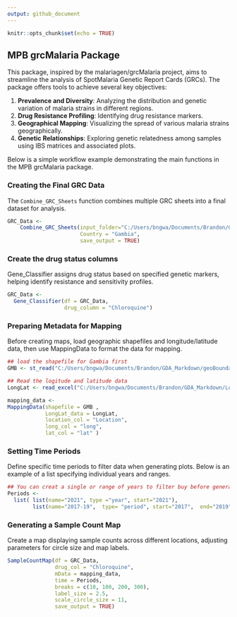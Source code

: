 ```yaml
---
output: github_document
---
```


```r
knitr::opts_chunk$set(echo = TRUE)
```

## MPB grcMalaria Package
This package, inspired by the malariagen/grcMalaria project, aims to streamline the analysis of SpotMalaria Genetic Report Cards (GRCs). 
The package offers tools to achieve several key objectives:

1. **Prevalence and Diversity**: Analyzing the distribution and genetic variation of malaria strains in different regions.
2. **Drug Resistance Profiling**: Identifying drug resistance markers.
3. **Geographical Mapping**: Visualizing the spread of various malaria strains geographically.
4. **Genetic Relationships**: Exploring genetic relatedness among samples using IBS matrices and associated plots.

Below is a simple workflow example demonstrating the main functions in the MPB grcMalaria package.

### Creating the Final GRC Data
The `Combine_GRC_Sheets` function combines multiple GRC sheets into a final dataset for analysis. 
```r

GRC_Data <-
    Combine_GRC_Sheets(input_folder="C:/Users/bngwa/Documents/Brandon/GDA_Markdown/All_GRC_Reads_Gambia",
                       Country = "Gambia", 
                       save_output = TRUE)
```


### Create the drug status columns
Gene_Classifier assigns drug status based on specified genetic markers, helping identify resistance and sensitivity profiles.
```r

GRC_Data <-
  Gene_Classifier(df = GRC_Data, 
                  drug_column = "Chloroquine")
```


### Preparing Metadata for Mapping
Before creating maps, load geographic shapefiles and longitude/latitude data, then use MappingData to format the data for mapping.
```r
## load the shapefile for Gambia first
GMB <- st_read("C:/Users/bngwa/Documents/Brandon/GDA_Markdown/geoBoundaries-GMB-ADM3-all/geoBoundaries-GMB-ADM3-all/geoBoundaries-GMB-ADM3_simplified.shp")

## Read the logitude and latitude data
LongLat <- read_excel("C:/Users/bngwa/Documents/Brandon/GDA_Markdown/LongLat_data.xlsx")

mapping_data <- 
MappingData(shapefile = GMB ,
            LongLat_data = LongLat,
            location_col = "Location",
            long_col = "long",
            lat_col = "lat" )


```

### Setting Time Periods
Define specific time periods to filter data when generating plots. Below is an example of a list specifying individual years and ranges.
```r
## You can creat a single or range of years to filter buy before generating the plots
Periods <-
  list( list(name="2021", type ="year", start="2021"),
        list(name="2017-19",  type= "period", start="2017",  end="2019"))
```


### Generating a Sample Count Map
Create a map displaying sample counts across different locations, adjusting parameters for circle size and map labels.
```r

SampleCountMap(df = GRC_Data, 
               drug_col = "Chloroquine",
               mData = mapping_data,
               time = Periods,
               breaks = c(10, 100, 200, 300),
               label_size = 2.5, 
               scale_circle_size = 11,
               save_output = TRUE)

```

